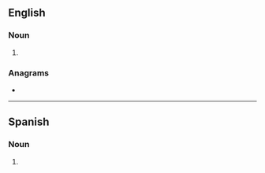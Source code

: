 ==English==

===Noun===
{{head|en|noun form}}

# {{plural of|en|tonga}}

===Anagrams===
* {{anagrams|en|a=agnost|Gaston|Gatson|Sontag|Tsonga|gaston|sontag|tags on|tangos}}

----

==Spanish==

===Noun===
{{head|es|noun form}}

# {{plural of|es|tonga}}